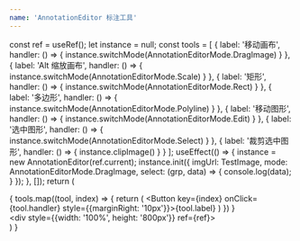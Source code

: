```yaml
---
name: 'AnnotationEditor 标注工具'
---
```



  const ref = useRef();
  let instance = null;
  const tools = [
    { label: '移动画布', handler: () => { instance.switchMode(AnnotationEditorMode.DragImage) } },
    { label: 'Alt 缩放画布', handler: () => { instance.switchMode(AnnotationEditorMode.Scale) } },
    { label: '矩形', handler: () => { instance.switchMode(AnnotationEditorMode.Rect) } },
    { label: '多边形', handler: () => { instance.switchMode(AnnotationEditorMode.Polyline) } },
    { label: '移动图形', handler: () => { instance.switchMode(AnnotationEditorMode.Edit) } },
    { label: '选中图形', handler: () => { instance.switchMode(AnnotationEditorMode.Select) } },
    { label: '裁剪选中图形', handler: () => { instance.clipImage() } }
  ];
  useEffect(() => {
    instance = new AnnotationEditor(ref.current);
    instance.init({
      imgUrl: TestImage,
      mode: AnnotationEditorMode.DragImage,
      select: (grp, data) => {
        console.log(data);
      }
    });
  }, []);
  return (
    <div>
      <div>
        {
          tools.map((tool, index) => {
            return (
              <Button key={index} onClick={tool.handler} style={{marginRight: '10px'}}>{tool.label}</Button>
            )
          })
        }
      </div>
      <div style={{width: '100%', height: '800px'}} ref={ref}></div>
    </div>
  )
}
